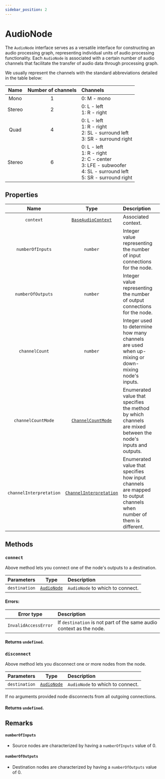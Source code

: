 ```yaml
---
sidebar_position: 2
---
```



# AudioNode

The `AudioNode` interface serves as a versatile interface for constructing an audio processing graph, representing individual units of audio processing functionality.
Each `AudioNode` is associated with a certain number of audio channels that facilitate the transfer of audio data through processing graph.

We usually represent the channels with the standard abbreviations detailed in the table below:

| Name | Number of channels | Channels |
| :----: | :------: | :-------- |
| Mono | 1 | 0: M - mono |
| Stereo | 2 | 0: L - left <br /> 1: R - right |
| Quad | 4 | 0: L - left <br /> 1: R - right <br /> 2: SL - surround left <br /> 3: SR - surround right |
| Stereo | 6 | 0: L - left <br /> 1: R - right <br /> 2: C - center <br /> 3: LFE - subwoofer <br /> 4: SL - surround left <br /> 5: SR - surround right |

## Properties

| Name | Type | Description | |
| :----: | :----: | :-------- | :-: |
| `context` | [`BaseAudioContext`](/core/base-audio-context) | Associated context. | <ReadOnly /> |
| `numberOfInputs` | `number` | Integer value representing the number of input connections for the node. | <ReadOnly /> |
| `numberOfOutputs` | `number` | Integer value representing the number of output connections for the node. | <ReadOnly /> |
| `channelCount` | `number` | Integer used to determine how many channels are used when up-mixing or down-mixing node's inputs. | <ReadOnly /> |
| `channelCountMode` | [`ChannelCountMode`](/types/channel-count-mode) | Enumerated value that specifies the method by which channels are mixed between the node's inputs and outputs. | <ReadOnly /> |
| `channelInterpretation` | [`ChannelInterpretation`](/types/channel-interpretation) | Enumerated value that specifies how input channels are mapped to output channels when number of them is different. | <ReadOnly /> |

## Methods

### `connect`

Above method lets you connect one of the node's outputs to a destination.

| Parameters | Type | Description |
| :---: | :---: | :---- |
| `destination` | [`AudioNode`](/core/audio-node) | `AudioNode` to which to connect. |

#### Errors:

| Error type | Description |
| :---: | :---- |
| `InvalidAccessError` | If `destination` is not part of the same audio context as the node. |

#### Returns `undefined`.

### `disconnect`

Above method lets you disconnect one or more nodes from the node.

| Parameters | Type | Description |
| :---: | :---: | :---- |
| `destination` <Optional /> | [`AudioNode`](/core/audio-node) | `AudioNode` to which to connect. |

If no arguments provided node disconnects from all outgoing connections.

#### Returns `undefined`.

## Remarks

#### `numberOfInputs`
- Source nodes are characterized by having a `numberOfInputs` value of 0.

#### `numberOfOutputs`
- Destination nodes are characterized by having a `numberOfOutputs` value of 0.
